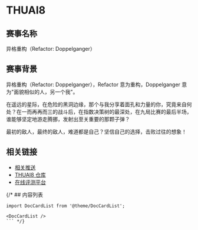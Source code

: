 # THUAI8

## 赛事名称

异格重构（Refactor: Doppelganger）

## 赛事背景

异格重构（Refactor: Doppelganger），Refactor 意为重构，Doppelganger 意为"面貌相似的人，另一个我"。

在遥远的星际，在危险的黑洞边缘，那个与我分享着面孔和力量的你，究竟来自何处？在一而再再而三的战斗后，在指数决策树的最深处，在九局比赛的最后半场，谁能够坚定地游走腾挪，发射出至关重要的那颗子弹？

最初的敌人，最终的敌人，难道都是自己？坚信自己的选择，击败过往的想象！

## 相关链接

- [相关推送](/blog/tags/thuai-8)
- [THUAI8 仓库](https://github.com/thuasta/thuai-8/tree/main)
- [在线评测平台](https://www.saiblo.net/game/45)

{/* ## 内容列表

```mdx-code-block
import DocCardList from '@theme/DocCardList';

<DocCardList />
``` */}
